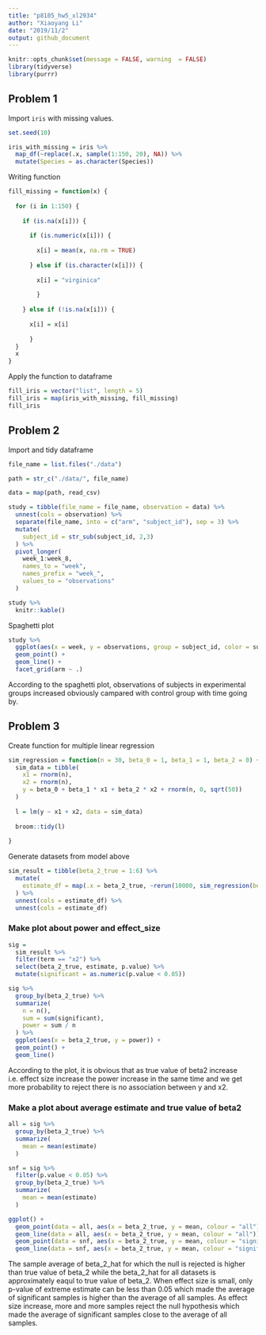 ```yaml
---
title: "p8105_hw5_xl2934"
author: "Xiaoyang Li"
date: "2019/11/2"
output: github_document
---
```

```r
knitr::opts_chunk$set(message = FALSE, warning  = FALSE)
library(tidyverse)
library(purrr)

```

## Problem 1

Import `iris` with missing values.
```r
set.seed(10)

iris_with_missing = iris %>% 
  map_df(~replace(.x, sample(1:150, 20), NA)) %>%
  mutate(Species = as.character(Species))

```

Writing function
```r
fill_missing = function(x) {
 
  for (i in 1:150) {
    
    if (is.na(x[i])) {
      
      if (is.numeric(x[i])) {
        
        x[i] = mean(x, na.rm = TRUE)
      
      } else if (is.character(x[i])) {
        
        x[i] = "virginica"
        
        }
      
    } else if (!is.na(x[i])) {
      
      x[i] = x[i]
      
      }
  }
  x
}
```

Apply the function to dataframe
```r
fill_iris = vector("list", length = 5)
fill_iris = map(iris_with_missing, fill_missing)
fill_iris
```

## Problem 2

Import and tidy dataframe
```r
file_name = list.files("./data") 

path = str_c("./data/", file_name)

data = map(path, read_csv)

study = tibble(file_name = file_name, observation = data) %>% 
  unnest(cols = observation) %>% 
  separate(file_name, into = c("arm", "subject_id"), sep = 3) %>% 
  mutate(
    subject_id = str_sub(subject_id, 2,3)
  ) %>% 
  pivot_longer(
    week_1:week_8,
    names_to = "week",
    names_prefix = "week_",
    values_to = "observations"
  )

study %>% 
  knitr::kable()
```

Spaghetti plot
```r
study %>% 
  ggplot(aes(x = week, y = observations, group = subject_id, color = subject_id) ) +
  geom_point() +
  geom_line() +
  facet_grid(arm ~ .)
```
According to the spaghetti plot, observations of subjects in experimental groups increased obviously campared with control group with time going by.

## Problem 3

Create function for multiple linear regression
```r
sim_regression = function(n = 30, beta_0 = 1, beta_1 = 1, beta_2 = 0) {
  sim_data = tibble(
    x1 = rnorm(n),
    x2 = rnorm(n),
    y = beta_0 + beta_1 * x1 + beta_2 * x2 + rnorm(n, 0, sqrt(50))
  )
  
  l = lm(y ~ x1 + x2, data = sim_data)
  
  broom::tidy(l)
  
}

```

Generate datasets from model above
```r

sim_result = tibble(beta_2_true = 1:6) %>% 
  mutate(
    estimate_df = map(.x = beta_2_true, ~rerun(10000, sim_regression(beta_2 = .x)))
  ) %>% 
  unnest(cols = estimate_df) %>% 
  unnest(cols = estimate_df)


```

### Make plot about power and effect_size
```r
sig = 
  sim_result %>% 
  filter(term == "x2") %>% 
  select(beta_2_true, estimate, p.value) %>% 
  mutate(significant = as.numeric(p.value < 0.05))

sig %>% 
  group_by(beta_2_true) %>% 
  summarize(
    n = n(),
    sum = sum(significant),
    power = sum / n
  ) %>% 
  ggplot(aes(x = beta_2_true, y = power)) +
  geom_point() +
  geom_line()
```

According to the plot, it is obvious that as true value of beta2 increase i.e. effect size increase the power increase in the same time and we get more probability to reject there is no association between y and x2. 

### Make a plot about average estimate and true value of beta2
```r
all = sig %>% 
  group_by(beta_2_true) %>% 
  summarize(
    mean = mean(estimate)
  ) 

snf = sig %>% 
  filter(p.value < 0.05) %>% 
  group_by(beta_2_true) %>% 
  summarize(
    mean = mean(estimate)
  ) 

ggplot() +
  geom_point(data = all, aes(x = beta_2_true, y = mean, colour = "all")) + 
  geom_line(data = all, aes(x = beta_2_true, y = mean, colour = "all")) +
  geom_point(data = snf, aes(x = beta_2_true, y = mean, colour = "significant")) + 
  geom_line(data = snf, aes(x = beta_2_true, y = mean, colour = "significant"))

```

The sample average of beta_2_hat for which the null is rejected is higher than true value of beta_2 while the beta_2_hat for all datasets is approximately eaqul to true value of beta_2. When effect size is small, only p-value of extreme estimate can be less than 0.05 which made the average of significant samples is higher than the average of all samples. As effect size increase, more and more samples reject the null hypothesis which made the average of significant samples close to the average of all samples.